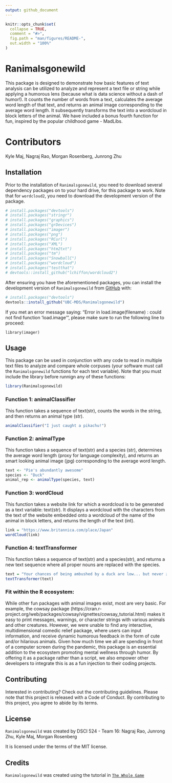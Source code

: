 ```yaml
---
output: github_document
---
```


<!-- README.md is generated from README.Rmd. Please edit that file -->

```r
knitr::opts_chunk$set(
  collapse = TRUE,
  comment = "#>",
  fig.path = "man/figures/README-",
  out.width = "100%"
)
```

# Ranimalsgonewild

<!-- badges: start -->
<!-- badges: end -->

This package is designed to demonstrate how basic features of text analysis can be utilized to analyze and represent a text file or string while applying a humorous lens (because what is data science without a dash of humor!). It counts the number of words from a text, calculates the average word length of that text, and returns an animal image corresponding to the average word length. It subsequently transforms the text into a wordcloud in block letters of the animal. We have included a bonus fourth function for fun, inspired by the popular childhood game - MadLibs.

# Contributors

Kyle Maj, Nagraj Rao, Morgan Rosenberg, Junrong Zhu


## Installation

Prior to the installation of `Ranimalsgonewild`, you need to download several dependency packages on to your hard drive, for this package to work. Note that for `wordcloud2`, you need to download the development version of the package.

``` r
# install.packages("devtools")
# install.packages("stringr")
# install.packages("graphics")
# install.packages("grDevices")
# install.packages("imager")
# install.packages("png")
# install.packages("RCurl")
# install.packages("XML")
# install.packages("htm2txt")
# install.packages("tm")
# install.packages("SnowballC")
# install.packages("wordcloud")
# install.packages("testthat")
# devtools::install_github("lchiffon/wordcloud2")
```

After ensuring you have the aforementioned packages, you can install the development version of `Ranimalsgonewild` from [GitHub](https://github.com/) with:

``` r
# install.packages("devtools")
devtools::install_github("UBC-MDS/Ranimalsgonewild")
```

If you met an error message saying:
"Error in load.image(filename) : could not find function 'load.image'", 
please make sure to run the following line to proceed:
```
library(imager)
```
## Usage

This package can be used in conjunction with any code to read in multiple text files to analyze and compare whole corpuses (your software must call the `Ranimalsgonewild` functions for each text variable). Note that you must include the library before runnign any of these functions:

``` r
library(Ranimalsgonewild)
```

### Function 1: animalClassifier
This function takes a sequence of text(str), counts the words in the string, and then returns an animal type (str).

``` r
animalClassifier("I just caught a pikachu!")
```

### Function 2: animalType
This function takes a sequence of text(str)  and a species (str), determines the average word length (proxy for language complexity), and returns an smart looking animal image (jpg) corresponding to the average word length.

``` r
text <- "Pie's abundantly awesome"
species <- "Duck"
animal_rep <- animalType(species, text)
``` 

### Function 3: wordCloud
This function takes a website link for which a wordcloud is to be generated as a text variable: text(str). It displays a wordcloud with the characters from the text of the website embedded onto a wordcloud of the name of the animal in block letters, and returns the length of the text (int). 

``` r
link = "https://www.britannica.com/place/Japan"
wordCloud(link)
``` 

### Function 4: textTransformer
This function takes a sequence of text(str) and a species(str), and returns a new text sequence where all proper nouns are replaced with the species.

``` r
text = "Your chances of being ambushed by a duck are low... but never zero!"
textTransformer(text)
``` 

### Fit within the R ecosystem:
While other fun packages with animal images exist, most are very basic. For example, the cowsay package (https://cran.r-project.org/web/packages/cowsay/vignettes/cowsay_tutorial.html) makes it easy to print messages, warnings, or character strings with various animals and other creatures. However, we were unable to find any interactive, multidimensional comedic relief package, where users can input information, and receive dynamic humorous feedback in the form of cute and/or hilarious animals. Given how much time we all are spending in front of a computer screen during the pandemic, this package is an essential addition to the ecosystem promoting mental wellness through humor. By offering it as a package rather than a script, we also empower other developers to integrate this is as a fun injection to their coding projects.

## Contributing

Interested in contributing? Check out the contributing guidelines. Please note that this project is released with a Code of Conduct. By contributing to this project, you agree to abide by its terms.

## License

`Ranimalsgonewild` was created by DSCI 524 - Team 16:
Nagraj Rao, Junrong Zhu, Kyle Maj, Morgan Rosenberg

It is licensed under the terms of the MIT license.

## Credits

`Ranimalsgonewild` was created using the tutorial in [`The Whole Game`](https://r-pkgs.org/whole-game.html)


